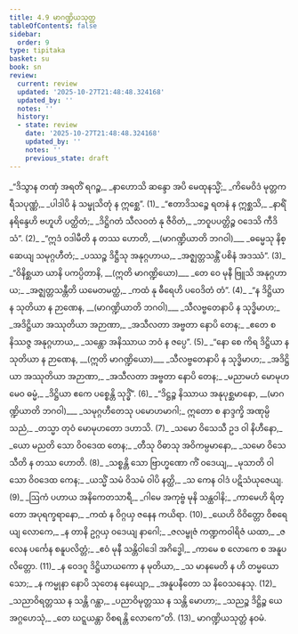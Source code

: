 ```yaml
---
title: 4.9 မာဂဏ္ဍိယသုတ္တ
tableOfContents: false
sidebar:
  order: 9
type: tipitaka
basket: su
book: sn
review:
  current: review
  updated: '2025-10-27T21:48:48.324168'
  updated_by: ''
  notes: ''
  history:
  - state: review
    date: '2025-10-27T21:48:48.324168'
    updated_by: ''
    notes: ''
    previous_state: draft
---
```



<ReviewStatus review={frontmatter.review} showDetails={true} />

<HypothesisAnnotation frontmatter={frontmatter} />

<DynamicBreadcrumb />

<Division number="842" book="sn" e="ch" v="18" p="409">

<Paragraph number="1011" type="verses" book="sn">
_“ဒိသွာန တဏှံ အရတိံ ရဂဉ္စ,_  
_နာဟောသိ ဆန္ဒော အပိ မေထုနသ္မိံ;_  
_ကိမေဝိဒံ မုတ္တကရီသပုဏ္ဏံ,_  
_ပါဒါပိ နံ သမ္ဖုသိတုံ န ဣစ္ဆေ”. (1)_  

</Paragraph>

</Division>
<Division number="843" book="sn" e="ch" v="18" p="409">

<Paragraph number="1012" type="verses" book="sn">
_“ဧတာဒိသဉ္စေ ရတနံ န ဣစ္ဆသိ,_  
_နာရိံ နရိန္ဒေဟိ ဗဟူဟိ ပတ္ထိတံ;_  
_ဒိဋ္ဌိဂတံ သီလဝတံ နု ဇီဝိတံ,_  
_ဘဝူပပတ္တိဉ္စ ဝဒေသိ ကီဒိသံ”. (2)_  

</Paragraph>

</Division>
<Division number="844" book="sn" e="ch" v="18" p="409">

<Paragraph number="1013" type="verses" book="sn">
_“ဣဒံ ဝဒါမီတိ န တဿ ဟောတိ, __(မာဂဏ္ဍိယာတိ ဘဂဝါ)___  
_ဓမ္မေသု နိစ္ဆေယျ သမုဂ္ဂဟီတံ;_  
_ပဿဉ္စ ဒိဋ္ဌီသု အနုဂ္ဂဟာယ,_  
_အဇ္ဈတ္တသန္တိံ ပစိနံ အဒဿံ”. (3)_  

</Paragraph>

</Division>
<Division number="845" book="sn" e="ch" v="18" p="410">

<Paragraph number="1014" type="verses" book="sn">
_“ဝိနိစ္ဆယာ ယာနိ ပကပ္ပိတာနိ, __(ဣတိ မာဂဏ္ဍိယော)___  
_တေ ဝေ မုနီ ဗြူသိ အနုဂ္ဂဟာယ;_  
_အဇ္ဈတ္တသန္တီတိ ယမေတမတ္ထံ,_  
_ကထံ နု ဓီရေဟိ ပဝေဒိတံ တံ”. (4)_  

</Paragraph>

</Division>
<Division number="846" book="sn" e="ch" v="18" p="410">

<Paragraph number="1015" type="verses" book="sn">
_“န ဒိဋ္ဌိယာ န သုတိယာ န ဉာဏေန, __(မာဂဏ္ဍိယာတိ ဘဂဝါ)___  
_သီလဗ္ဗတေနာပိ န သုဒ္ဓိမာဟ;_  
_အဒိဋ္ဌိယာ အဿုတိယာ အဉာဏာ,_  
_အသီလတာ အဗ္ဗတာ နောပိ တေန;_  
_ဧတေ စ နိဿဇ္ဇ အနုဂ္ဂဟာယ,_  
_သန္တော အနိဿာယ ဘဝံ န ဇပ္ပေ”. (5)_  

</Paragraph>

</Division>
<Division number="847" book="sn" e="ch" v="18" p="410">

<Paragraph number="1016" type="verses" book="sn">
_“နော စေ ကိရ ဒိဋ္ဌိယာ န သုတိယာ န ဉာဏေန, __(ဣတိ မာဂဏ္ဍိယော)___  
_သီလဗ္ဗတေနာပိ န သုဒ္ဓိမာဟ;_  
_အဒိဋ္ဌိယာ အဿုတိယာ အဉာဏာ,_  
_အသီလတာ အဗ္ဗတာ နောပိ တေန;_  
_မညာမဟံ မောမုဟမေဝ ဓမ္မံ,_  
_ဒိဋ္ဌိယာ ဧကေ ပစ္စေန္တိ သုဒ္ဓိံ”. (6)_  

</Paragraph>

</Division>
<Division number="848" book="sn" e="ch" v="18" p="410">

<Paragraph number="1017" type="verses" book="sn">
_“ဒိဋ္ဌဉ္စ နိဿာယ အနုပုစ္ဆမာနော, __(မာဂဏ္ဍိယာတိ ဘဂဝါ)___  
_သမုဂ္ဂဟီတေသု ပမောဟမာဂါ;_  
ဣတော စ နာဒ္ဒက္ခိ အဏုမ္ပိ သညံ,_  
_တသ္မာ တုဝံ မောမုဟတော ဒဟာသိ. (7)_  

</Paragraph>

</Division>
<Division number="849" book="sn" e="ch" v="18" p="410">

<Paragraph number="1018" type="verses" book="sn">
_သမော ဝိသေသီ ဥဒ ဝါ နိဟီနော,_  
_ယော မညတိ သော ဝိဝဒေထ တေန;_  
_တီသု ဝိဓာသု အဝိကမ္ပမာနော,_  
_သမော ဝိသေသီတိ န တဿ ဟောတိ. (8)_  

</Paragraph>

</Division>
<Division number="850" book="sn" e="ch" v="18" p="410">

<Paragraph number="1019" type="verses" book="sn">
_သစ္စန္တိ သော ဗြာဟ္မဏော ကိံ ဝဒေယျ,_  
_မုသာတိ ဝါ သော ဝိဝဒေထ ကေန;_  
_ယသ္မိံ သမံ ဝိသမံ ဝါပိ နတ္ထိ,_  
_သ ကေန ဝါဒံ ပဋိသံယုဇေယျ. (9)_  

</Paragraph>

</Division>
<Division number="851" book="sn" e="ch" v="18" p="411">

<Paragraph number="1020" type="verses" book="sn">
_ဩကံ ပဟာယ အနိကေတသာရီ,_  
_ဂါမေ အကုဗ္ဗံ မုနိ သန္ထဝါနိ;_  
_ကာမေဟိ ရိတ္တော အပုရက္ခရာနော,_  
_ကထံ န ဝိဂ္ဂယှ ဇနေန ကယိရာ. (10)_  

</Paragraph>

</Division>
<Division number="852" book="sn" e="ch" v="18" p="411">

<Paragraph number="1021" type="verses" book="sn">
_ယေဟိ ဝိဝိတ္တော ဝိစရေယျ လောကေ,_  
_န တာနိ ဥဂ္ဂယှ ဝဒေယျ နာဂေါ;_  
_ဇလမ္ဗုဇံ ကဏ္ဍကဝါရိဇံ ယထာ,_  
_ဇလေန ပင်္ကေန စနူပလိတ္တံ;_  
_ဧဝံ မုနီ သန္တိဝါဒေါ အဂိဒ္ဓေါ,_  
_ကာမေ စ လောကေ စ အနူပလိတ္တော. (11)_  

</Paragraph>

</Division>
<Division number="853" book="sn" e="ch" v="18" p="411">

<Paragraph number="1022" type="verses" book="sn">
_န ဝေဒဂူ ဒိဋ္ဌိယာယကော န မုတိယာ,_  
_သ မာနမေတိ န ဟိ တမ္မယော သော;_  
_န ကမ္မုနာ နောပိ သုတေန နေယျော,_  
_အနူပနီတော သ နိဝေသနေသု. (12)_  

</Paragraph>

</Division>
<Division number="854" book="sn" e="ch" v="18" p="411">

<Paragraph number="1023" type="verses" book="sn">
_သညာဝိရတ္တဿ န သန္တိ ဂန္ထာ,_  
_ပညာဝိမုတ္တဿ န သန္တိ မောဟာ;_  
_သညဉ္စ ဒိဋ္ဌိဉ္စ ယေ အဂ္ဂဟေသုံ,_  
_တေ ဃဋ္ဋယန္တာ ဝိစရန္တိ လောကေ”တိ. (13)_  


</Paragraph>
</Division>

<Paragraph number="1024" type="center" book="sn">
မာဂဏ္ဍိယသုတ္တံ နဝမံ.
</Paragraph>